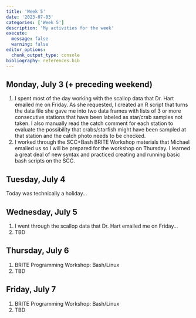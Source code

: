 ```yaml
---
title: 'Week 5'
date: '2023-07-03'
categories: ['Week 5']
description: 'My activities for the week'
execute: 
  message: false
  warning: false
editor_options: 
  chunk_output_type: console
bibliography: references.bib
---
```


## Monday, July 3 (+ preceding weekend)

1. I spent most of the day working with the scallop data that Dr. Hart emailed me on Friday. As she requested, I created an R script that turns the data file she gave me into two data frames with lists of 3 or more consecutive stations that have been labeled as star/crab samples not taken. I also manually read the catch comment for each station to evaluate the possibility that crabs/starfish might have been sampled at that station and the catch photo needs to be checked.
2. I worked through the SCC+Bash BRITE Workshop materials that Michael emailed us so I will be prepared for the workshop on Thursday. I learned a great deal of new syntax and practiced creating and running basic bash scripts on the SCC.

## Tuesday, July 4

Today was technically a holiday...

## Wednesday, July 5

1. I went through the scallop data that Dr. Hart emailed me on Friday...
2. TBD

## Thursday, July 6

1. BRITE Programming Workshop: Bash/Linux
2. TBD

## Friday, July 7

1. BRITE Programming Workshop: Bash/Linux
2. TBD